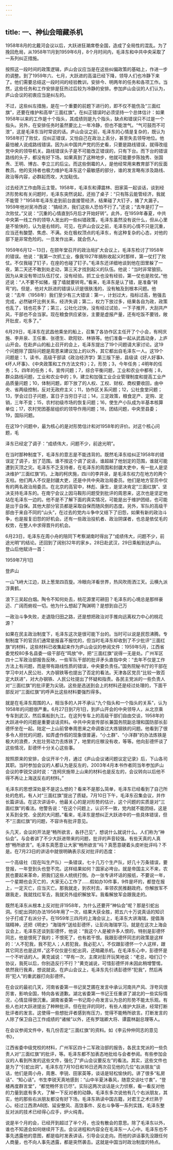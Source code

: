 ```yaml
---
---
---
```

title: 一、神仙会暗藏杀机
---



1958年8月的北戴河会议以后，大跃进狂潮席卷全国，造成了全局性的混乱。为了挽回危局，从1958年11月到1959年6月，8个月时间内，毛泽东和中共中央采取了一系列纠正措施。

按照这一段时间的政策逻辑，庐山会议应当是在这些纠偏政策的基础上，作进一步的调整。到了1959年六、七月，大跃进的高温已经下降，领导人们也冷静下来了。他们需要总结这一段时间的经验教训，安排今、明两年的任务和各项工作。当然，这些任务和工作安排是狂热过后较为冷静的安排。参加庐山会议的人们认为，庐山会议的初衷应当是纠左的。

不过，这些纠左措施，是在一个重要的前题下进行的，即不仅不能伤及“三面红旗”，还要在维护和高举“三面红旗”。在纠正错误时必须坚持一个总体估计：如果1958年以来的工作是十个指头，其成绩则是九个指头，缺点和错误只不过是一个指头。另外，在安排任务时虽然要比上一年冷静，但也不能泄气。“气可鼓而不可泄”，这是毛泽东当时常说的话。庐山会议之前，毛泽东的心情是复杂的，既认为1958年打了败仗，应纠正错误，又怕自己在政治上丢分，甚至失去领导地位。他最怕被人说成路线错误。因为从中国共产党的历史看，只要是路线错误，就得改组党中央的领导机关。路线错误头子是不可能改正错误的，只有下台。而下台的错误路线的头子，都没有好下场。如果真到了这种地步，他就可能要步陈独秀、张国焘、王明、博古、李立三的后尘。而这些倒霉的人，是他经常用来教育部下的反面教员。他的支持者也极力维护毛泽东这个最敏感的部分，谁的发言略有涉及路线、政治等内容，必群起而攻，大加鞑伐。

过去经济工作由陈云主管。1958年，毛泽东和谭震林、田家英一起谈话，谈到经济形势和有关问题时，毛泽东突然说起，还拍了桌子：“只有陈云能管经济，我就不能管？”1958年毛泽东走到前台直接管经济，结果碰了大钉子，捅了大漏子。1959年他对吴冷西说：“搞经济，我们这些人恐怕不行了。”还说；“去年是打了一次败仗。”又说：“沉重的心情直到5月后才开始好转”。此外，在1959年春夏，中共中央第一线工作的领导人发出的一些纠错政策，毛泽东虽然没有说什么，但从心里是不愉快的，认为是右倾的。可见，在庐山会议之前，毛泽东的心情不只是沉重，应当还有酸楚、焦虑、不满。处在极权顶点的毛泽东，有这种复杂的心态，对他的部下是非常危险的。一旦发作出来，就会伤人。

1959年6月12－13日，在颐年堂召开的政治局扩大会议上，毛泽东检讨了1958年的错误。他说：“我第一次抓工业，像我1927年搞秋收起义时那样，第一仗打了败仗。不仅我碰了钉子，在座的也碰了钉子。”毛泽东还详细地谈到他在田里躲了一夜，第二天还不敢到处走动，第三天才找到起义的队伍。他说：“当时非常狼狈。因为从来没有带过队伍打仗，没有经验。抓工业也没有经验，第一仗也是败仗。”他还说：“人不要不如猪，撞了墙就要转弯。”看来，毛泽东是认了错，是准备“转弯”的。但是，他对大跃进的错误认识是很肤浅的，没有触及到根本问题。他说：“去年（1958年）我们至少有三大错误：第一，计划过大，指标过高，勉强去完成，必然破坏比例关系，经济失调；第二，权力下放过多，结果各自为政，政策也乱了，钱也花多了；第三，公社化过快，没有经过试验，一下子推开，大刮共产风，干部也不会当家。现在粮食供应紧张，主要是虚报产量，还有吃饭不要钱，敞开肚皮，吃多了。”

6月29日，毛泽东在武昌他乘坐的船上，召集了各协作区主任开了个小会，有柯庆施、李井泉、王任重、张德生、欧阳钦、林铁等。他们准备一起从武昌动身，上庐山开会。在赴庐山的船上召开的会上，毛泽东提出了19个问题请大家讨论。这19个问题除了国际问题是周恩来建议加上的以外，其它都出自毛泽东一人。这19个问题是：1，读书，高级干部读《政治经济学》第三版下册，县级读《好人好事》、《坏人坏事》、《中央政策和工作方法文件》；2，形势；3，今年任务；4明年的任务；5，四年的任务；6，宣传问题；7，综合平衡问题，工业和农业中都有；8，群众路线问题，工业和农业中的；9，建立和加强工业企业管理制度和提高工业产品质量问题；10，体制问题，即下放了的人权、工权、财权、商权要收回，由中央、省两级控制，反对无政府主义；11，协作区关系问题；12，公社食堂问题；13，学会过日子问题，富日子当穷日子过；14，三定政策，粮食定产、定购、定销，三年不变；15，农村初级市场的恢复问题；16，使生产小队成为半基本核算单位；17，农村党团基层组织的领导作用问题；18，团结问题，中央至县委；19，国际问题。

在这19个问题中，最为核心的是对形势估计和对1958年的评价。对这个核心问题，毛

泽东已经定了调子：“成绩伟大，问题不少，前途光明”。

在当时那种制度下，毛泽东的意志是不能违背的。既然毛泽东给纠正1958年的错误定了调子，划了范围。谁不按这个调了说话，谁超越了他划定的范围，谁就可能遭到灭顶之灾。毛泽东不乏支持者，在毛泽东的周围和封疆大吏中，有一批人是坚决维护“三面红旗”的。上海的柯庆施，四川的李井泉，是毛泽东权力在地方的两个支柱。他们两人不仅是封疆大吏，还是中共中央政治局委员。他们是地方官员中仅有的两名政治局委员。在北京的高官中，林彪、康生，是坚决肯定“三面红旗”、坚决支持毛泽东的。在南宁会议上因马鞍形问题受到批评的周恩来，这次也是坚定地站在毛泽东一边的。他不是不了解下面的真实情况，可能是出于维护团结，也可能是出于自保。其他大部分官员都是采取自保而随风倒的态度。另外，军队的高级干部由于来自不同的“山头”，在过去的党内斗争中又结下了旧怨，如果有新的政治斗争，也是报复旧怨的好机会。还有一些政治投机者、政治阴谋者，也总是依仗毛的权势，在整人中求得晋升的机会。

6月23日，毛泽东在周小舟的陪同下考察湖南时得出了“成绩伟大，问题不少，前途光明”的结论。还回到了阔别32年的家乡。28日赴武汉，29日乘船到达庐山。登山后他赋诗一首：

1959年7月1日

登庐山

一山飞峙大江边，跃上葱茏四百旋。冷眼向洋看世界，热风吹雨洒江天。云横九派浮黄鹤，

浪下三吴起白烟。陶令不知何处去，桃花源里可耕田？毛泽东的心境总是那样豪迈、广阔而俯视一切。他为什么想起了陶渊明？是想到自己万

一政治斗争失败，走退隐归田之路，还是想把政治对手推向远离权力中心的桃花源？

如果在民主政治制度下，毛泽东这次是很可能下台的。当时可以说是民怨沸腾。专制制度下的官员们通常是报喜不报忧的，但当时毛泽东却收到了不少批评“三面红旗”的材料，这些材料已收集起来作为庐山会议的参阅文件：1959年5月，江西省委党校80多名县委一级干部在“鸣放”中，把“三面红旗”说得一无是处。广州军区四十二军政治部报告反映，一些军队干部的批评矛头直指中央：“去年不仅是工作方法上有问题，而是带有路线性质的错误，中央要负责任。”国务院秘书厅的干部在学习中对人民公社、大办钢铁等也提出了否定的看法。天津各区党员“比较一致否定大跃进”，对大办钢铁、人民公社提出了怀疑和指责。各民主党派的一些负责人对“三面红旗”的批评更为尖锐。这些是选送到会上的材料还是经过处理的，下面干部反对“三面红旗”的呼声比这些材料要强烈得多。

就是在毛泽东周围的人，相当多的人并不承认“九个指头和一个指头的关系”，认为1958年的问题很严重。6月27日到7月1日，到庐山开会的中央领导人，从北京乘专车到武汉，然后乘船到九江。在这列专车上的高级干部们自由交谈，1958年的大跃进中的问题是重要谈话资料。中共中央宣传部长兼国务院副总理和国防部长彭德怀坐在一起。陆定一上山前曾奉周恩来之命调查过大炼钢铁的问题。他看到了很多令人担忧的问题，如弄虚作假的现象很普遍，“小土群”、“小洋群”的办法炼铁是极大的浪费，大批壮劳动力去炼铁了，地里的庄稼没有收，等等。他向彭德怀谈了这些情况，彭德怀十分关心这些事。

按照原来的安排，会议开半个月，通过《庐山会议诸问题议定记录》后，下山各司其职。当时参加会议的人都认为是反左的，2003年4月本书作者同当年参加庐山会议的李锐交谈时说：“连柯庆施带上山来的材料也是反左的，会议转向以后他不得不再让上海送反右的材料。”

毛泽东的思想深处是不是这么想的？看来不是那么简单，毛泽东已经看到了自己所处的危机，有人对“三面红旗”提出了质疑。7月10日下午，毛泽东召集会议，并作长篇讲话。在这次讲话中，他最关心的是对形势的估计，这个问题的实质是对“三面红旗”的看法。他警告说：“在这个问题上，认识不一致，党内就不能团结，这是关系到全党、全民的大问题。”看来，毛泽东是想纠正大跃进中的一些具体错误，但不“三面红旗”的问题，不容许有批评意见。

头几天，会议的开法是“畅所欲言，各抒己见”，想说什么就说什么。人们称为“神仙会”。与会者讲了不少大跃进带来的问题，批评的声音较强。有些天真的人真想“畅所欲言”。毛泽东真愿意让大家“畅所欲言”吗？真愿意硬着头皮听批评吗？不是。在7月23日的讲话中就很明确表示反对批评的态度：

一个高级社（现在叫生产队）一条错误，七十几万个生产队，好几十万条错误，要登报，一年登到头也登不完。这样结果如何？国家必垮台。就是帝国主义不来，农民也要起来革命，把我们这些人统统打倒。办一张专讲坏话的报纸，不要说一年，一个星期也会灭亡的，大家无心工作了……假如办10件事，9件是坏的，都登在报上，一定灭亡，应当灭亡。那我就走，到农村去，率领农民推翻政府。你解放军不跟我走，我就找红军去，我就另外组织解放军。我看解放军会跟我走的。

既然毛泽东从根本上反对批评1958年，为什么还要开“神仙会”呢？那是引蛇出洞。引蛇出洞的办法1956年用了一次，结果大获全胜，把五六十万说真话的知识分子打成了右派分子。在1959年三四月的上海会议上，毛泽东大讲海瑞，提倡海瑞精神，还把《明史》“海瑞传”送给彭德怀，让彭向海瑞学习。就是在这次上海会议会上，毛泽东还谈到彭德怀，他说：“我这个人是被许多人恨的，特别是彭德怀同志，他是恨死了我的；不恨死了，也有若干恨。我跟彭德怀同志的政策是这样的：‘人不犯我，我不犯人；人若犯我，我必犯人’。不仅跟彭德怀一个人这样，跟其它同志也是这样，”这不仅仅是引蛇出洞，还暗藏杀机。在毛泽东心中，彭德怀是一个不听话的人。黄克诚说：“早有一次，主席对彭开玩笑地说：“老总，咱们订个协议，我死以后，你别造反行不行？”黄克诚说，可惜彭德怀并未因此稍增警惕，依然我行我素，想说就说。在庐山会议上，毛泽东先引诱彭德怀“犯我”，然后再将“犯人”的重武器打向彭德怀。

在会议的最初几天，河南省委第一书记吴芝圃在发言中承认河南共产风、浮夸风很厉害，影响全国，特向各省道歉。湖北省委第一书记王任重讲了湖北的一些实际情况，心情显得很沉重。湖南省委第一书记周小舟发言认为总的形势不能太乐观。有些人也对大跃进提出了种种批评。但在批评的同时，有些人维护大跃进，经常打断批评者的发言。这使得一些想批评者感到有压力，觉得不能畅所欲言。打断发言的人除了保卫自己工作成绩的“诸候”以外，还有罗瑞卿大将、谭震林副总理等人。

在会议参阅文件中，有几份否定“三面红旗”的资料。如《李云仲仲同志的意见书》，

江西省委中级党校的材料，广州军区四十二军政治部的报告，各民主党派的一些负责人对“三面红旗”的批评，等。毛泽东都不加表态地批给与会者参阅。有些参加会议的人看到所发的这些文件，强化了“庐山会议要反左”的看法。其实，这些文件也是为了“引蛇出洞”。毛泽东在7月10日和16日还两次召见他的几位“右派朋友”谈话，他们是周小舟，周惠、李锐、田家英等，谈话是轻松愉快的。讲了很多“私房话”、“知心话”。书生李锐天真地感到：“山中半夏沐春风，随意交谈吐寸衷”，“登楼再度群言堂”，“都觉畅怀言已尽”。实际这两次谈话是火力侦察，看一看反对他的力量到底有多大，了解一下反对者的动静。毛泽东多次说他有几个右派朋友，其实，他的那些右派朋友都没有好下场。毛泽东熟读中国古籍，对君王之术烂熟于心。经过江西肃AB团、延安整风、高饶事件、反右斗争等一系列实践，毛泽东整反对派的技术已经得心应手，炉火纯青。

说是半个月的会，已经开到超过了半个月，也没有散会的意思。除了毛泽东以外，谁也不知道会如何继续开下去。会议进程和内容全在毛泽东一人心中。毛泽东也不事先透露他的意图，都是临时发表讲话，引导会议走向。而他的讲话事先没跟任何人商量，也不向人事先透露，都是突然袭击。这就是中国当时政治制度的特点。